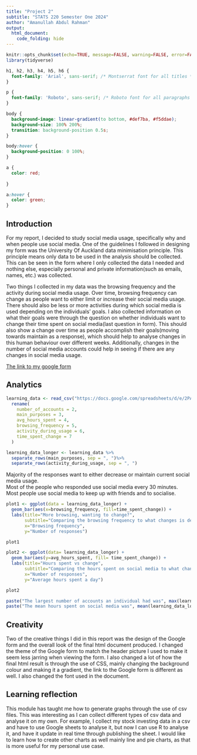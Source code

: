 ```yaml
---
title: "Project 2"
subtitle: "STATS 220 Semester One 2024"
author: "Amanullah Abdul Rahman"
output:
  html_document:
    code_folding: hide
---
```


```r
knitr::opts_chunk$set(echo=TRUE, message=FALSE, warning=FALSE, error=FALSE)
library(tidyverse)
```


```css
h1, h2, h3, h4, h5, h6 {
  font-family: 'Arial', sans-serif; /* Montserrat font for all titles */
}

p {
  font-family: 'Roboto', sans-serif; /* Roboto font for all paragraphs */
}

body {
  background-image: linear-gradient(to bottom, #def7ba, #f5ddae);
  background-size: 100% 200%;
  transition: background-position 0.5s;
}

body:hover {
  background-position: 0 100%;
}

a {
  color: red;
  
}

a:hover {
  color: green;
}
```

## Introduction

For my report, I decided to study social media usage, specifically why and when people use social media. One of the guidelines I followed in designing my form was the University Of Auckland data minimisation principle. This principle means only data to be used in the analysis should be collected. This can be seen in the form where I only collected the data I needed and nothing else, especially personal and private information(such as emails, names, etc.) was collected.

Two things I collected in my data was the browsing frequency and the activity during social media usage. Over time, browsing frequency can change as people want to either limit or increase their social media usage. There should also be less or more activities during which social media is used depending on the individuals' goals. I also collected information on what their goals were through the question on whether individuals want to change their time spent on social media(last question in form). This should also show a change over time as people accomplish their goals(moving towards maintain as a response), which should help to analyse changes in this human behaviour over different weeks. Additionally, changes in the number of social media accounts could help in seeing if there are any changes in social media usage.

[The link to my google form](https://forms.gle/6VsNmcp3AGmuTC5L8)


## Analytics
```r
learning_data <- read_csv("https://docs.google.com/spreadsheets/d/e/2PACX-1vRtGcdZAI-wbZNfW4E2gr-iSrjg9txmnXfJn5snsp3PEAR_FZoT4QFOYBrtjeTsolc6BngFnzIYfHM_/pub?output=csv") %>%
  rename(
    number_of_accounts = 2,
    main_purposes = 3,
    avg_hours_spent = 4,
    browsing_frequency = 5,
    activity_during_usage = 6,
    time_spent_change = 7
  ) 

```

```r

learning_data_longer <- learning_data %>%
  separate_rows(main_purposes, sep = ", ")%>%
  separate_rows(activity_during_usage, sep = ", ")

```

Majority of the responses want to either decrease or maintain current social media usage.  
Most of the people who responded use social media every 30 minutes.  
Most people use social media to keep up with friends and to socialise.  


```r
plot1 <- ggplot(data = learning_data_longer) +
  geom_bar(aes(x=browsing_frequency, fill=time_spent_change)) +
  labs(title="More browsing, wanting to change?",
       subtitle="Comparing the browsing frequency to what changes is desired",
       x="Browsing frequency",
       y="Number of responses")

plot1
```

```r
plot2 <- ggplot(data= learning_data_longer) +
  geom_bar(aes(y=avg_hours_spent, fill= time_spent_change)) +
  labs(title="Hours spent vs change",
       subtitle="Comparing the hours spent on social media to what changes is desired",
       x="Number of responses",
       y="Average hours spent a day")

plot2
```

```r

paste("The largest number of accounts an individual had was", max(learning_data_longer$number_of_accounts))
paste("The mean hours spent on social media was", mean(learning_data_longer$avg_hours_spent))

```


## Creativity

Two of the creative things I did in this report was the design of the Google form and the overall look of the final html document produced. I changed the theme of the Google form to match the header picture I used to make it seem less jarring when viewing the form. I also changed a lot of how the final html result is through the use of CSS, mainly changing the background colour and making it a gradient, the link to the Google form is different as well. I also changed the font used in the document.

## Learning reflection

This module has taught me how to generate graphs through the use of csv files. This was interesting as I can collect different types of csv data and analyse it on my own. For example, I collect my stock investing data in a csv and have to use Google sheets to analyse it, but now I can use R to analyse it, and have it update in real time through publishing the sheet. I would like to learn how to create other charts as well mainly line and pie charts, as that is more useful for my personal use case.

